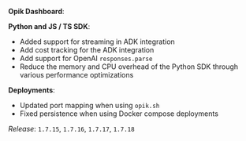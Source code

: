 **Opik Dashboard**:

**Python and JS / TS SDK**:

- Added support for streaming in ADK integration
- Add cost tracking for the ADK integration
- Add support for OpenAI `responses.parse`
- Reduce the memory and CPU overhead of the Python SDK through various
  performance optimizations

**Deployments**:

- Updated port mapping when using `opik.sh`
- Fixed persistence when using Docker compose deployments

_Release_: `1.7.15`, `1.7.16`, `1.7.17`, `1.7.18`

